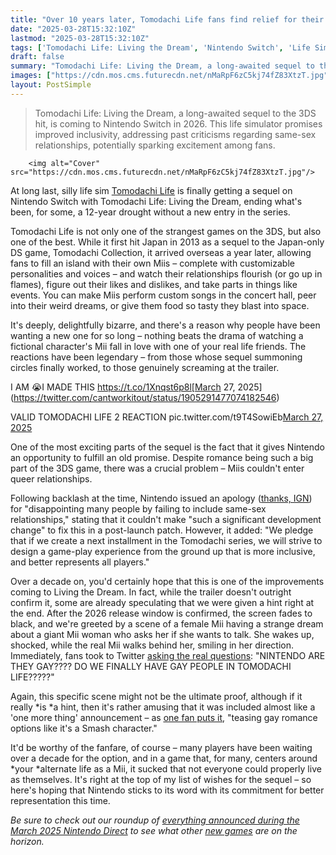 ```yaml
---
title: "Over 10 years later, Tomodachi Life fans find relief for their long suffering with a sequel, Living the Dream, which might feature long-requested queer romance"
date: "2025-03-28T15:32:10Z"
lastmod: "2025-03-28T15:32:10Z"
tags: ['Tomodachi Life: Living the Dream', 'Nintendo Switch', 'Life Simulation', 'Sequel']
draft: false
summary: "Tomodachi Life: Living the Dream, a long-awaited sequel to the 3DS hit, is coming to Nintendo Switch in 2026.  This life simulator promises improved inclusivity, addressing past criticisms regarding same-sex relationships, potentially sparking excitement among fans."
images: ["https://cdn.mos.cms.futurecdn.net/nMaRpF6zC5kj74fZ83XtzT.jpg"]
layout: PostSimple
---
```

> Tomodachi Life: Living the Dream, a long-awaited sequel to the 3DS hit, is coming to Nintendo Switch in 2026.  This life simulator promises improved inclusivity, addressing past criticisms regarding same-sex relationships, potentially sparking excitement among fans.


        <img alt="Cover" src="https://cdn.mos.cms.futurecdn.net/nMaRpF6zC5kj74fZ83XtzT.jpg"/>
        
At long last, silly life sim [Tomodachi Life](https://www.gamesradar.com/tomodachi-life-review/) is finally getting a sequel on Nintendo Switch with Tomodachi Life: Living the Dream, ending what's been, for some, a 12-year drought without a new entry in the series.

Tomodachi Life is not only one of the strangest games on the 3DS, but also one of the best. While it first hit Japan in 2013 as a sequel to the Japan-only DS game, Tomodachi Collection, it arrived overseas a year later, allowing fans to fill an island with their own Miis – complete with customizable personalities and voices – and watch their relationships flourish (or go up in flames), figure out their likes and dislikes, and take parts in things like events. You can make Miis perform custom songs in the concert hall, peer into their weird dreams, or give them food so tasty they blast into space.

It's deeply, delightfully bizarre, and there's a reason why people have been wanting a new one for so long – nothing beats the drama of watching a fictional character's Mii fall in love with one of your real life friends. The reactions have been legendary – from those whose sequel summoning circles finally worked, to those genuinely screaming at the trailer.

I AM 😭I MADE THIS https://t.co/1Xnqst6p8l[March 27, 2025](https://twitter.com/cantworkitout/status/1905291477074182546)

VALID TOMODACHI LIFE 2 REACTION pic.twitter.com/t9T4SowiEb[March 27, 2025](https://twitter.com/cantworkitout/status/1905298130498695558)

One of the most exciting parts of the sequel is the fact that it gives Nintendo an opportunity to fulfill an old promise. Despite romance being such a big part of the 3DS game, there was a crucial problem – Miis couldn't enter queer relationships.

Following backlash at the time, Nintendo issued an apology ([<u>thanks, IGN</u>](https://www.ign.com/articles/2014/05/09/nintendo-next-installment-of-tomodachi-life-will-be-more-inclusive)) for "disappointing many people by failing to include same-sex relationships," stating that it couldn't make "such a significant development change" to fix this in a post-launch patch. However, it added: "We pledge that if we create a next installment in the Tomodachi series, we will strive to design a game-play experience from the ground up that is more inclusive, and better represents all players."

Over a decade on, you'd certainly hope that this is one of the improvements coming to Living the Dream. In fact, while the trailer doesn't outright confirm it, some are already speculating that we were given a hint right at the end. After the 2026 release window is confirmed, the screen fades to black, and we're greeted by a scene of a female Mii having a strange dream about a giant Mii woman who asks her if she wants to talk. She wakes up, shocked, while the real Mii walks behind her, smiling in her direction. Immediately, fans took to Twitter [<u>asking the real questions</u>](https://x.com/lizbedumb/status/1905267601619509400): "NINTENDO ARE THEY GAY???? DO WE FINALLY HAVE GAY PEOPLE IN TOMODACHI LIFE?????"

Again, this specific scene might not be the ultimate proof, although if it really *is *a hint, then it's rather amusing that it was included almost like a 'one more thing' announcement – as [<u>one fan puts it</u>](https://x.com/seafoodchip/status/1905271673592459537), "teasing gay romance options like it's a Smash character."

It'd be worthy of the fanfare, of course – many players have been waiting over a decade for the option, and in a game that, for many, centers around *your *alternate life as a Mii, it sucked that not everyone could properly live as themselves. It's right at the top of my list of wishes for the sequel – so here's hoping that Nintendo sticks to its word with its commitment for better representation this time.

*Be sure to check out our roundup of *[<em>everything announced during the March 2025 Nintendo Direct</em>](https://www.gamesradar.com/news/live/nintendo-direct-march-2025-everything-announced/)* to see what other *[<em>new games</em>](https://www.gamesradar.com/video-game-release-dates/)* are on the horizon.*
        
